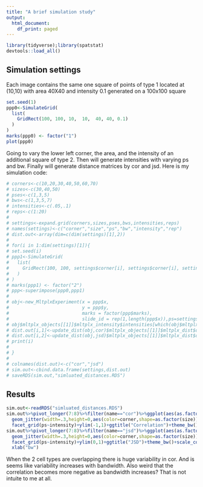 ```yaml
---
title: "A brief simulation study"
output:
  html_document:
    df_print: paged
---
```

```r
library(tidyverse);library(spatstat)
devtools::load_all()
```


## Simulation settings 

Each image contains the same one square of points of type 1 located at (10,10) with area 40X40 and intensity 0.1 generated on a 100x100 square

```r
set.seed(1)
ppp0<-SimulateGrid(
  list(
    GridRect(100, 100, 10,  10,  40, 40, 0.1)
  )
)
marks(ppp0) <- factor("1")
plot(ppp0)
```

Going to vary the lower left corner, the area, and the intensity of an additional square of type 2. Then will generate intensities with varying ps and bw. Finally will generate distance matrices by cor and jsd. Here is my simulation code: 

```r
# corners<-c(10,20,30,40,50,60,70)
# sizes<-c(30,40,50)
# pses<-c(1,3,5)
# bws<-c(1,3,5,7)
# intensities<-c(.05,.1)
# reps<-c(1:20)
# 
# settings<-expand.grid(corners,sizes,pses,bws,intensities,reps)
# names(settings)<-c("corner","size","ps","bw","intensity","rep")
# dist.out<-array(dim=c(dim(settings)[1],2))
# 
# for(i in 1:dim(settings)[1]){
# set.seed(i)
# ppp1<-SimulateGrid(
#   list(
#     GridRect(100, 100, settings$corner[i], settings$corner[i], settings$size[i], settings$size[i], settings$intensity[i])
#   )
# )
# marks(ppp1) <- factor("2")
# ppp<-superimpose(ppp0,ppp1)
# 
# obj<-new_MltplxExperiment(x = ppp$x,
#                           y = ppp$y,
#                           marks = factor(ppp$marks),
#                           slide_id = rep(1,length(ppp$x)),ps=settings$ps[i],bw=settings$bw[i])
# obj$mltplx_objects[[1]]$mltplx_intensity$intensities[which(obj$mltplx_objects[[1]]$mltplx_intensity$intensities<=0)]<-.Machine$double.eps
# dist.out[i,1]<-update_dist(obj,cor)$mltplx_objects[[1]]$mltplx_dist$dist[1,2]
# dist.out[i,2]<-update_dist(obj,jsd)$mltplx_objects[[1]]$mltplx_dist$dist[1,2]
# print(i)
# 
# }
# 
# colnames(dist.out)<-c("cor","jsd")
# sim.out<-cbind.data.frame(settings,dist.out)
# saveRDS(sim.out,"simluated_distances.RDS")
```

## Results 
\begin{itemize}
\item Facets going across: intensities of cell type 2
\item Facets going down: pixel size 
\item Xlab: bandwidth 
\item Ylab: distance 
\item Color: lower left corner location of cell type 2 (cell type 1 is at 10)
\item shape: the length of the side of the square containing cell type 2 (cell type 1 is 40)
\end{itemize}

```r
sim.out<-readRDS("simluated_distances.RDS")
sim.out%>%pivot_longer(7:8)%>%filter(name=="cor")%>%ggplot(aes(as.factor(bw),value))+
  geom_jitter(width=.3,height=0,aes(color=corner,shape=as.factor(size)),alpha=.6)+
  facet_grid(ps~intensity)+ylim(-1,1)+ggtitle("Correlation")+theme_bw()+scale_color_viridis_c()+xlab("bw")
sim.out%>%pivot_longer(7:8)%>%filter(name=="jsd")%>%ggplot(aes(as.factor(bw),value))+
  geom_jitter(width=.3,height=0,aes(color=corner,shape=as.factor(size)),alpha=.6)+
  facet_grid(ps~intensity)+ylim(0,1)+ggtitle("JSD")+theme_bw()+scale_color_viridis_c()+
  xlab("bw")
```

When the 2 cell types are overlapping there is huge variability in cor. And is seems like variability increases with bandwidth. Also weird that the correlation becomes more negative as bandwidth increases? That is not intuite to me at all. 
